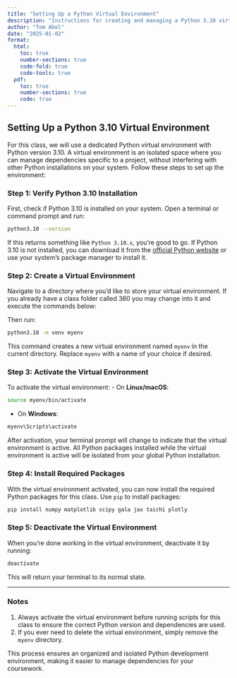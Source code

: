 ```yaml
---
title: "Setting Up a Python Virtual Environment"
description: "Instructions for creating and managing a Python 3.10 virtual environment."
author: "Tom Abel"
date: "2025-01-02"
format:
  html:
    toc: true
    number-sections: true
    code-fold: true
    code-tools: true
  pdf:
    toc: true
    number-sections: true
    code: true
---
```


## Setting Up a Python 3.10 Virtual Environment

For this class, we will use a dedicated Python virtual environment with Python version 3.10. A virtual environment is an isolated space where you can manage dependencies specific to a project, without interfering with other Python installations on your system. Follow these steps to set up the environment:

### Step 1: Verify Python 3.10 Installation
First, check if Python 3.10 is installed on your system. Open a terminal or command prompt and run:
```bash
python3.10 --version
```
If this returns something like `Python 3.10.x`, you're good to go. If Python 3.10 is not installed, you can download it from the [official Python website](https://www.python.org/downloads/) or use your system's package manager to install it.

### Step 2: Create a Virtual Environment
Navigate to a directory where you'd like to store your virtual environment. 
If you already have a class folder called 360 you may change into it and execute the commands below:

Then run:
```bash
python3.10 -m venv myenv
```
This command creates a new virtual environment named `myenv` in the current directory. Replace `myenv` with a name of your choice if desired.

### Step 3: Activate the Virtual Environment
To activate the virtual environment:
- On **Linux/macOS**:
```bash
source myenv/bin/activate
```
- On **Windows**:
```bash
myenv\Scripts\activate
```

After activation, your terminal prompt will change to indicate that the virtual environment is active. All Python packages installed while the virtual environment is active will be isolated from your global Python installation.

### Step 4: Install Required Packages
With the virtual environment activated, you can now install the required Python packages for this class. Use `pip` to install packages:
```bash
pip install numpy matplotlib scipy gala jax taichi plotly
```

### Step 5: Deactivate the Virtual Environment
When you're done working in the virtual environment, deactivate it by running:
```bash
deactivate
```
This will return your terminal to its normal state.

---

### Notes
1. Always activate the virtual environment before running scripts for this class to ensure the correct Python version and dependencies are used.
2. If you ever need to delete the virtual environment, simply remove the `myenv` directory.

This process ensures an organized and isolated Python development environment, making it easier to manage dependencies for your coursework.
